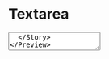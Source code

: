 
<Meta title="Textarea" component={Textarea} />

# Textarea

<Preview>
  <Story name="Default">
    <Textarea id="textarea-default" placeholder="Text here..." />
  </Story>
</Preview>

# With label

<Preview>
  <Story name="With label">
    <Textarea
      id="textarea-with-label"
      label="Name"
      placeholder="Text here..."
    />
  </Story>
</Preview>

# With `className`

<Preview>
  <Story name="With className">
    <Textarea className="bg-success p-4" placeholder="Text here..." />
  </Story>
</Preview>

# With `textareaClassName`

<Preview>
  <Story name="With textareaClassName">
    <Textarea textareaClassName="border-success" placeholder="Text here..." />
  </Story>
</Preview>

# With `rows`

<Preview>
  <Story name="With rows">
    <Textarea rows={6} placeholder="Text here..." />
  </Story>
</Preview>

# With validation error

<Preview>
  <Story name="With validation error">
    <Textarea error placeholder="Text here..." />
  </Story>
</Preview>

# Disabled

<Preview>
  <Story name="Disabled">
    <Textarea disabled placeholder="Text here..." />
  </Story>
</Preview>

# Brand variants

The dark version of the textarea is meant to be used against a `deep-purple` background and not by itself.

<Preview>
  <Story name="Brand variants">
    <Textarea variant="brand" placeholder="Text here..." label="Message" />
    <div className="bg-brand-deepPurple p-2 my-2 block">
      <Textarea
        variant="brand-dark"
        placeholder="Text here..."
        label="Message"
      />
    </div>
  </Story>
</Preview>
